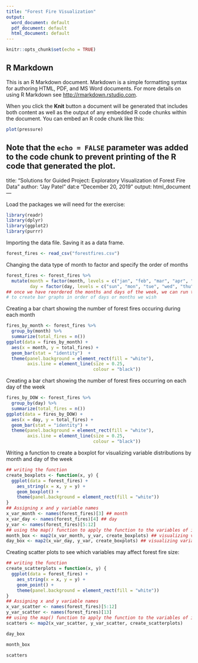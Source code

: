 ```yaml
---
title: "Forest Fire Visualization"
output:
  word_document: default
  pdf_document: default
  html_document: default
---
```


```r
knitr::opts_chunk$set(echo = TRUE)
```

## R Markdown

This is an R Markdown document. Markdown is a simple formatting syntax for authoring HTML, PDF, and MS Word documents. For more details on using R Markdown see <http://rmarkdown.rstudio.com>.

When you click the **Knit** button a document will be generated that includes both content as well as the output of any embedded R code chunks within the document. You can embed an R code chunk like this:

```r
plot(pressure)
```

Note that the `echo = FALSE` parameter was added to the code chunk to prevent printing of the R code that generated the plot.
---
title: "Solutions for Guided Project: Exploratory Visualization of Forest Fire Data"
author: "Jay Patel"
dat:e "December 20, 2019"
output: html_document
---

Load the packages we will need for the exercise: 
```r
library(readr)
library(dplyr)
library(ggplot2)
library(purrr)
```

Importing the data file. Saving it as a data frame. 

```r
forest_fires <- read_csv("forestfires.csv")
```

Changing the data type of month to factor and specify the order of months

```r
forest_fires <- forest_fires %>%
  mutate(month = factor(month, levels = c("jan", "feb", "mar", "apr", "may", "jun", "jul", "aug", "sep", "oct", "nov", "dec")), 
         day = factor(day, levels = c("sun", "mon", "tue", "wed", "thu", "fri", "sat")))
## once we have reordered the months and days of the week, we can run the bar chart code below
# to create bar graphs in order of days or months we wish
```

Creating a bar chart showing the number of forest fires occuring during each month

```r
fires_by_month <- forest_fires %>%
  group_by(month) %>%
  summarize(total_fires = n())
ggplot(data = fires_by_month) +
  aes(x = month, y = total_fires) +
  geom_bar(stat = "identity")  +
  theme(panel.background = element_rect(fill = "white"), 
        axis.line = element_line(size = 0.25, 
                                 colour = "black"))
```

Creating a bar chart showing the number of forest fires occurring on each day of the week

```r
fires_by_DOW <- forest_fires %>%
  group_by(day) %>%
  summarize(total_fires = n())
ggplot(data = fires_by_DOW) +
  aes(x = day, y = total_fires) +
  geom_bar(stat = "identity") +
  theme(panel.background = element_rect(fill = "white"), 
        axis.line = element_line(size = 0.25, 
                                 colour = "black")) 
```


Writing a function to create a boxplot for visualizing variable distributions by month and day of the week

```r
## writing the function
create_boxplots <- function(x, y) {
  ggplot(data = forest_fires) + 
    aes_string(x = x, y = y) +
    geom_boxplot() +
    theme(panel.background = element_rect(fill = "white"))
}
## Assigning x and y variable names 
x_var_month <- names(forest_fires)[3] ## month
x_var_day <- names(forest_fires)[4] ## day
y_var <- names(forest_fires)[5:12]
## using the map() function to apply the function to the variables of interest
month_box <- map2(x_var_month, y_var, create_boxplots) ## visualizing variables by month
day_box <- map2(x_var_day, y_var, create_boxplots) ## visualizing variables by day
```


Creating scatter plots to see which variables may affect forest fire size: 

```r
## writing the function 
create_scatterplots = function(x, y) {
  ggplot(data = forest_fires) + 
    aes_string(x = x, y = y) +
    geom_point() +
    theme(panel.background = element_rect(fill = "white"))
}
## Assigning x and y variable names 
x_var_scatter <- names(forest_fires)[5:12]
y_var_scatter <- names(forest_fires)[13]
## using the map() function to apply the function to the variables of interest
scatters <- map2(x_var_scatter, y_var_scatter, create_scatterplots)
```

```r
day_box
```
```r
month_box
```
```r
scatters
```


